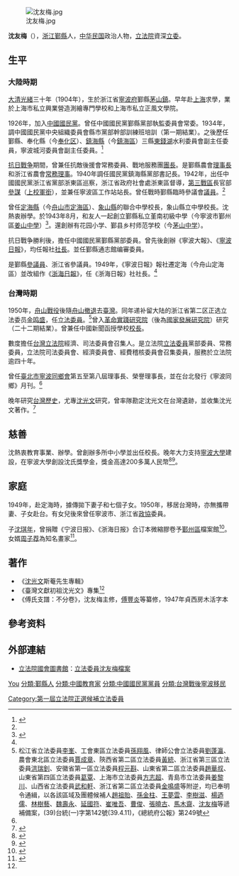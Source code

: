 [[File:沈友梅.jpg|thumb]]

'''沈友梅'''（{{bd|1904年||1995年|}}），[[浙江|浙江]][[鄞縣|鄞縣]]人，[[中华民国|中华民国]]政治人物，[[立法院|立法院]]資深[[立委|立委]]。

== 生平 ==
=== 大陸時期 ===
[[大清|大清]][[光緒|光緒]]三十年（1904年），生於浙江省[[寧波府|寧波府]]鄞縣[[茅山鎮|茅山鎮]]。早年赴[[上海|上海]]求學，業於上海市私立興業營造測繪專門學校和上海市私立正風文學院。

1926年，加入[[中國國民黨|中國國民黨]]。曾任中國國民黨鄞縣黨部執監委員會常委。1934年，調中國國民黨中央組織委員會縣市黨部幹部訓練班培訓（第一期結業）。之後歷任鄞縣、奉化縣（今[[奉化区|奉化区]]）、[[鎮海縣|鎮海縣]]（今[[鎮海區|鎮海區]]）三縣[[東錢湖|東錢湖]]水利委員會副主任委員，寧波城河委員會副主任委員。<ref name="沈生平">{{cite web |url=http://www.rocidea.com/roc-5208.aspx |title=寧波幫人物資料（八） |publisher=民初思韻網 |author=民初精神探源 |date= |accessdate=2013年9月16日 |language=zh-hant |archive-date=2016年3月4日 |archive-url=https://web.archive.org/web/20160304133700/http://www.rocidea.com/roc-5208.aspx |dead-url=no }}</ref>

[[抗日戰争|抗日戰争]]期間，曾兼任抗敵後援會常務委員、戰地服務團[[團長|團長]]。是鄞縣農會[[理事長|理事長]]和浙江省農會[[常務理事|常務理事]]。1940年調任國民黨鎮海縣黨部書記長。1942年，出任中國國民黨浙江省黨部浙東區巡察，浙江省政府社會處浙東區督導，[[第三戰區|第三戰區]]長官部[[參謀|參謀]]（[[上校|上校]][[軍銜|軍銜]]），並兼任寧波區工作站站長。曾任戰時鄞縣臨時參議會[[議員|議員]]。<ref name="沈生平"/>

曾任[[定海縣|定海縣]]（今[[舟山市|舟山市]][[定海區|定海區]]）、[[象山縣|象山縣]]的聯合中學校長，象山縣立中學校長。沈熱衷辦學。於1943年8月，和友人一起創立鄞縣私立堇南初級中學（今寧波市鄞州區[[姜山中學|姜山中學]]）<ref name="沈堇南初級中學">{{cite web|url=https://archive.fo/20130918183753/http://www.jszx.cn/xq/defo_Show.asp?InfoId=225&ClassId=30|title=堇南初级中学主要创始人之一——沈友梅先生|publisher=姜山中學|author=|date=更新时间：2011-10-18 11:21:19|accessdate=2013年9月16日|language=zh-hans}}</ref>。還創辦有花园小学、鄞县乡村师范学校（今[[茅山中学|茅山中学]]）。

抗日戰争勝利後，擔任中國國民黨鄞縣黨部委員。曾先後創辦《寧波大報》、《[[寧波日報|寧波日報]]》，均任報社[[社長|社長]]。並任鄞縣通志館编審委員。

是鄞縣[[參議員|參議員]]、浙江省參議員。1949年，《寧波日報》報社遷定海（今舟山定海區）並改組作《[[浙海日報|浙海日報]]》，任《浙海日報》社社長。<ref name="沈生平"/>

=== 台灣時期 ===
1950年，[[舟山戰役|舟山戰役]]後隨[[舟山撤退|舟山撤退]]去[[臺灣|臺灣]]。同年递补留大陆的浙江省第二区正选立法委员[[金鸣盛|金鸣盛]]，任[[立法委員|立法委員]]。<ref name="《總統府公報》第249號第142號">松江省立法委員<u>李峯</u>、工會東區立法委員<u>孫翔風</u>、律師公會立法委員<u>劉蓬瀛</u>、農會東北區立法委員<u>賈成章</u>、陝西省第二區立法委員<u>黃統</u>、浙江省第三區立法委員<u>洪瑞釗</u>、安徽省第一區立法委員<u>程元斟</u>、山東省第二區立法委員<u>趙華叔</u>、山東省第四區立法委員<u>葛覃</u>、上海市立法委員<u>方志超</u>、青島市立法委員<u>姜黎川</u>、山西省立法委員<u>武和軒</u>、浙江省第二區立法委員<u>金鳴盛</u>等附逆，均已奉明令通緝，以各該區域及團體候補人<u>趙祖貽</u>、<u>孫金柱</u>、<u>王夢雲</u>、<u>李樹滋</u>、<u>楊迺儒</u>、<u>林樹藝</u>、<u>魏壽永</u>、<u>延國符</u>、<u>崔唯吾</u>、<u>曹俊</u>、<u>張曉古</u>、<u>馬木齋</u>、<u>沈友梅</u>等遞補備案，(39)台統(一)字第142號(39.4.11)，《總統府公報》第249號</ref>曾入[[革命實踐研究院|革命實踐研究院]]（後為[[國家發展研究院|國家發展研究院]]）研究（二十二期結業）。曾兼任中國新聞函授學校[[校長|校長]]。

數度擔任[[台灣|台灣]][[立法院|立法院]]經濟、司法委員會召集人。是立法院[[立法委員|立法委員]]黨部委員、常務委員，立法院司法委員會、經濟委員會、經費稽核委員會召集委員，服務於立法院逾四十年。

曾任[[臺北市寧波同鄉會|臺北市寧波同鄉會]]第五至第八屆理事長、榮譽理事長，並在台北發行《寧波同鄉》月刊。<ref name="沈生平"/> 

晚年研究[[台灣歷史|台灣歷史]]，尤專[[沈光文|沈光文]]研究，曾率隊勘定沈光文在台灣遺跡，並收集沈光文著作。<ref name="沈沈光文">{{cite web|url=http://web2.tainan.gov.tw/shanhua/CP/10944/spot-3.aspx|title=區塊標題項目符號圖示 沈光文紀念碑|publisher=台南市善化區公所|author=|date=|accessdate=2013年9月16日|language=zh-hant|deadurl=yes|archiveurl=https://web.archive.org/web/20130330071807/http://web2.tainan.gov.tw/shanhua/CP/10944/spot-3.aspx|archivedate=2013年3月30日}}</ref>

== 慈善 ==
沈熱衷教育事業、辦學。曾創辦多所中小學並出任校長。晚年大力支持[[寧波大學|寧波大學]]建設，在寧波大學創設沈氏獎學金，獎金高達200多萬人民幣<ref name="沈寧波大學1">{{cite web|url=http://nbbang.cnnb.com.cn/cms/html/yrfc/2010/0831/367.html|title=斯人已逝，赤子乡情长存|publisher=稿源：东南商报|author=编辑：毛信意|date=2010年8月31日|accessdate=2013年9月16日|language=zh-hans|archive-date=2011年6月13日|archive-url=https://web.archive.org/web/20110613011954/http://nbbang.cnnb.com.cn/cms/html/yrfc/2010/0831/367.html|dead-url=yes}}</ref><ref name="沈寧波大學2">{{cite web |url=http://202.107.212.146:838/nbwshj/index.php?option=com_content&view=article&id=561:2011-09-15-01-01-44&catid=52:m&Itemid=71 |title=宁波帮与宁波大学 |publisher=寧波文史資料匯集 宁波文史资料第十九辑·情满桑梓 |author=唐德中 |date= |accessdate=2013年9月16日 |language=zh-hans |archive-date=2015-02-26 |archive-url=https://web.archive.org/web/20150226013949/http://202.107.212.146:838/nbwshj/index.php?option=com_content&view=article&id=561:2011-09-15-01-01-44&catid=52:m&Itemid=71 |dead-url=no }}</ref>。

== 家庭 ==
1949年，赴定海時，據傳拋下妻子和七個子女。1950年，移居台灣時，亦無攜帶妻、子女赴台。有女兒後來曾任寧波市、浙江省[[政協|政協]]委員。

子[[沈琪年|沈琪年]]，曾捐贈《宁波日报》、《浙海日报》合订本微縮膠卷予[[鄞州區|鄞州區]]檔案館<ref name="捐贈">{{cite web|url=http://www.cnnb.com.cn/gb/node2/channel/node13890/node14006/node14008/userobject7ai869524.html|title=民国时期《宁波日报》缩微胶片鄞州“露脸”|publisher=中國寧波網|author=|date=7月23日 6:41|accessdate=2013年9月16日|language=zh-hans|deadurl=yes|archiveurl=https://web.archive.org/web/20140222060738/http://www.cnnb.com.cn/gb/node2/channel/node13890/node14006/node14008/userobject7ai869524.html|archivedate=2014年2月22日}}</ref>。女婿[[周子荐|周子荐]]為知名畫家<ref name="周子荐">{{cite web |url=http://nb.ifeng.com/quxianzixun/detail_2013_06/23/922895_0.shtml |title=周子荐慈善画展在宁波市博物馆开幕 |publisher=[[鳳凰網|鳳凰網]] |author=来源：凤凰网宁波 作者：凤凰网宁波综合 |date=2013年6月23日 |accessdate=2013年9月16日 |language=zh-hans |archive-date=2019年6月5日 |archive-url=https://web.archive.org/web/20190605095548/http://nb.ifeng.com/quxianzixun/detail_2013_06/23/922895_0.shtml |dead-url=no }}</ref>。

== 著作 ==
* 《[[沈光文|沈光文]]斯菴先生專輯》
* 《臺灣文獻初祖沈光文》專集<ref name="沈生平"/>
* 《傅氏支譜：不分卷》，沈友梅主修，[[傅豐炎|傅豐炎]]等纂修，1947年貞西房木活字本

== 參考资料 ==
{{reflist}}

== 外部連結 ==
* [[立法院國會圖書館|立法院國會圖書館]]：[http://npl.ly.gov.tw/do/www/commissionerInfo?id=67&act=commit&expire=01&appdateId=0 立法委員沈友梅檔案] {{Wayback|url=http://npl.ly.gov.tw/do/www/commissionerInfo?id=67&act=commit&expire=01&appdateId=0 |date=20130921055336 }}

{{Authority control}}
{{DEFAULTSORT:Shen沈}}
[[分類:沈姓|You]]
[[分類:鄞縣人|分類:鄞縣人]]
[[分類:中國教育家|分類:中國教育家]]
[[分類:中國國民黨黨員|分類:中國國民黨黨員]]
[[Category:第一屆立法院正選候補立法委員|Category:第一屆立法院正選候補立法委員]]
[[分類:台灣戰後寧波移民|分類:台灣戰後寧波移民]]